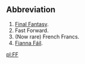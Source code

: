 == Abbreviation ==

#[[Final Fantasy]].
#Fast Forward.
#(Now rare) French Francs.
#[[Fianna Fáil]].

[[pl:FF]]